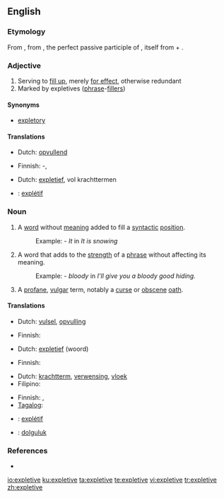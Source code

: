 {{also|explétive}}
==English==
{{wikipedia}}

===Etymology===
From {{etyl|LL.}} {{term|expletivus|explētīvus|lang=la|serving to fill out}}, from {{etyl|la}} {{term|expletus|explētus|lang=la}}, the perfect passive participle of {{term|expleo|expleō|lang=la|fill out}}, itself from {{term|ex||lang=la|out, completely}} + {{term||pleō|lang=la|fill}}.

===Adjective===
{{en-adj}}

# Serving to [[fill up]], merely [[for effect]], otherwise redundant
# Marked by expletives ([[phrase]]-[[filler]]s)

====Synonyms====
* [[expletory]]

====Translations====
{{trans-top|serving to fill up}}
* Dutch: [[opvullend]]
{{trans-mid}}
* Finnish: {{t-|fi|täyte}}-, {{t|fi|täyttävä}}
{{trans-bottom}}

{{trans-top|marked by phrase-fillers}}
* Dutch: [[expletief]], vol krachttermen
{{trans-mid}}
{{trans-bottom}}

{{checktrans-top}}
* {{ttbc|French}}: [[explétif]]
{{trans-bottom}}

===Noun===
{{en-noun}}

# {{linguistics}} A [[word]] without [[meaning]] added to fill a [[syntactic]] [[position]].
#:Example: - ''It'' in ''It is snowing''
# {{linguistics}} A word that adds to the [[strength]] of a [[phrase]] without affecting its meaning.
#:Example: - ''bloody'' in ''I'll give you a bloody good hiding.''
# A [[profane]], [[vulgar]] term, notably a [[curse]] or [[obscene]] [[oath]].

====Translations====
{{trans-top|word added to fill a syntactic position}}
* Dutch: [[vulsel]], [[opvulling]]
{{trans-mid}}
* Finnish: {{t|fi|täytesana}}
{{trans-bottom}}

{{trans-top|word that adds strength to a phrase}}
* Dutch: [[expletief]] (woord)
{{trans-mid}}
* Finnish: {{t+|fi|voimasana}}
{{trans-bottom}}

{{trans-top|profane, vulgar term}}
* Dutch: [[krachtterm]], [[verwensing]], [[vloek]]
* Filipino: {{tø|fil|mura}}
{{trans-mid}}
* Finnish: {{t-|fi|kirous}}, {{t|fi|sadattelu}}
* [[Tagalog]]: {{t-|tl|mura|xs=Tagalog}}
{{trans-bottom}}

{{checktrans-top}}
* {{ttbc|French}}: [[explétif]]  {{m}}
* {{ttbc|Turkish}}: [[dolguluk]] 
{{trans-bottom}}

===References===
* {{R:Websters}}

[[io:expletive]]
[[ku:expletive]]
[[ta:expletive]]
[[te:expletive]]
[[vi:expletive]]
[[tr:expletive]]
[[zh:expletive]]